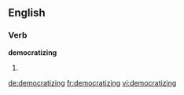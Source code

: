 
==English==

===Verb===
'''democratizing'''

# {{present participle of|[[democratize]]}}

[[de:democratizing]]
[[fr:democratizing]]
[[vi:democratizing]]